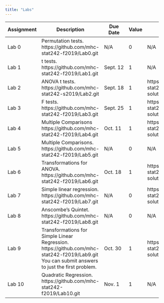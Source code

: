 ```yaml
---
title: "Labs"
---
```


+------------------+--------------------------------------------------------------------------------------+-------------------+----------+--------------------------------------------------------------------------+
| Assignment       | Description                                                                          | Due Date          | Value    | Solutions                                                                |
+==================+======================================================================================+===================+==========+==========================================================================+
| Lab 0            | Permutation tests.  https://github.com/mhc-stat242-f2019/Lab0.git                    | N/A               | 0        | N/A                                                                      |
+------------------+--------------------------------------------------------------------------------------+-------------------+----------+--------------------------------------------------------------------------+
| Lab 1            | t tests.  https://github.com/mhc-stat242-f2019/Lab1.git                              | Sept. 12          | 1        | N/A                                                                      |
+------------------+--------------------------------------------------------------------------------------+-------------------+----------+--------------------------------------------------------------------------+
| Lab 2            | ANOVA t tests.  https://github.com/mhc-stat242-s2019/Lab2.git                        | Sept. 18          | 1        |https://github.com/mhc-stat242-f2019/Lab2-solutions.git                   |
+------------------+--------------------------------------------------------------------------------------+-------------------+----------+--------------------------------------------------------------------------+
| Lab 3            | F tests.  https://github.com/mhc-stat242-f2019/Lab3.git                              | Sept. 25          | 1        |https://github.com/mhc-stat242-f2019/Lab3-solutions.git                   |
+------------------+--------------------------------------------------------------------------------------+-------------------+----------+--------------------------------------------------------------------------+
| Lab 4            | Multiple Comparisons  https://github.com/mhc-stat242-f2019/Lab4.git                  | Oct. 11           | 1        |https://github.com/mhc-stat242-f2019/Lab4-solutions.git                   |
+------------------+--------------------------------------------------------------------------------------+-------------------+----------+--------------------------------------------------------------------------+
| Lab 5            | Multiple Comparisons.  https://github.com/mhc-stat242-f2019/Lab5.git                 | N/A               | 0        |N/A                                                                       |
+------------------+--------------------------------------------------------------------------------------+-------------------+----------+--------------------------------------------------------------------------+
| Lab 6            | Transformations for ANOVA.  https://github.com/mhc-stat242-f2019/Lab6.git            | Oct. 18           | 1        |https://github.com/mhc-stat242-f2019/Lab6-solutions.git                   |
+------------------+--------------------------------------------------------------------------------------+-------------------+----------+--------------------------------------------------------------------------+
| Lab 7            | Simple linear regression.  https://github.com/mhc-stat242-f2019/Lab7.git             | N/A               | 0        |https://github.com/mhc-stat242-f2019/Lab7-solutions.git                   |
+------------------+--------------------------------------------------------------------------------------+-------------------+----------+--------------------------------------------------------------------------+
| Lab 8            | Anscombe's Quintet.  https://github.com/mhc-stat242-f2019/Lab8.git                   | N/A               | 0        |N/A                                                                       |
+------------------+--------------------------------------------------------------------------------------+-------------------+----------+--------------------------------------------------------------------------+
| Lab 9            | Transformations for Simple Linear Regression.                                        | Oct. 30           | 1        |https://github.com/mhc-stat242-f2019/Lab9-solutions.git                   |
|                  | https://github.com/mhc-stat242-f2019/Lab9.git                                        |                   |          |                                                                          |
|                  | You can submit answers to just the first problem.                                    |                   |          |                                                                          |
+------------------+--------------------------------------------------------------------------------------+-------------------+----------+--------------------------------------------------------------------------+
| Lab 10           | Quadratic Regression.  https://github.com/mhc-stat242-f2019/Lab10.git                | Nov. 1            | 1        |N/A                                                                       |
+------------------+--------------------------------------------------------------------------------------+-------------------+----------+--------------------------------------------------------------------------+
